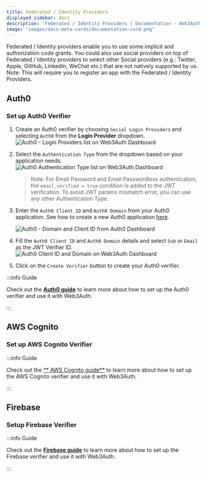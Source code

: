 ```yaml
---
title: Federated / Identity Providers
displayed_sidebar: docs
description: "Federated / Identity Providers | Documentation - Web3Auth"
image: "images/docs-meta-cards/documentation-card.png"
---
```



Federated / Identity providers enable you to use some implicit and authorization code grants. You could also use social providers on top of Federated
/ Identity providers to select other Social providers (e.g.: Twitter, Apple, GitHub, LinkedIn, WeChat etc.) that are not natively supported by us.
Note: This will require you to register an app with the Federated / Identity Providers.

## Auth0

### Set up Auth0 Verifier

1. Create an Auth0 verifier by choosing `Social Login Providers` and selecting `Auth0` from the **Login Provider** dropdown.
   ![Auth0 - Login Providers list on Web3Auth Dashboard](/dashboard/verifiers/create-auth0-verifier.png)
2. Select the `Authentication Type` from the dropdown based on your application needs.
   ![Auth0 Authentication Type list on Web3Auth Dashboard](/dashboard/verifiers/create-a0-v-auth-type.png)

   > Note: For Email Password and Email Passwordless authentication, the `email_verified = true` condition is added to the JWT verification. To avoid
   > JWT params mismatch error, you can use any other Authentication Type.

3. Enter the `Auth0 Client ID` and `Auth0 Domain` from your Auth0 application. See how to create a new Auth0 application
   [here](https://auth0.com/docs/quickstart/webapp/).

   ![Auth0 - Domain and Client ID from Auth0 Dashboard](/guides/auth0/auth0-guide-clientid.png)

4. Fill the `Auth0 Client ID` and `Auth0 Domain` details and select `Sub` or `Email` as the JWT Verifier ID.
   ![Auth0 Client ID and Domain on Web3Auth Dashboard](/dashboard/verifiers/create-a0-details.png)

5. Click on the `Create Verifier` button to create your Auth0 verifier.

:::info Guide

Check out the [**Auth0 guide**](/guides/auth0) to learn more about how to set up the Auth0 verifier and use it with Web3Auth.

:::

## AWS Cognito

### Set up AWS Cognito Verifier

<SetupAWSCognitoVerifier />

:::info Guide

Check out the [** AWS Cognito guide**](/guides/cognito) to learn more about how to set up the AWS Cognito verifier and use it with Web3Auth.

:::

## Firebase

### Setup Firebase Verifier

<SetupFirebaseVerifier />

:::info Guide

Check out the [**Firebase guide**](/guides/firebase) to learn more about how to set up the Firebase verifier and use it with Web3Auth.

:::
